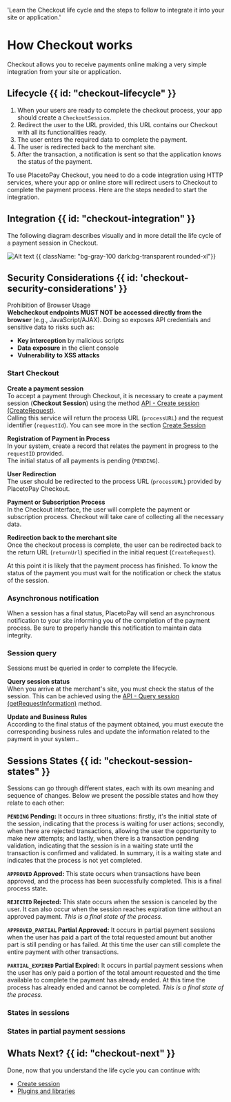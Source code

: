 
  'Learn the Checkout life cycle and the steps to follow to integrate it into your site or application.'

# How Checkout works

Checkout allows you to receive payments online making a very simple integration from your site or application.

## Lifecycle {{ id: "checkout-lifecycle" }}

1. When your users are ready to complete the checkout process, your app should create a `CheckoutSession`.
2. Redirect the user to the URL provided, this URL contains our Checkout with all its functionalities ready.
3. The user enters the required data to complete the payment.
4. The user is redirected back to the merchant site.
5. After the transaction, a notification is sent so that the application knows the status of the payment.

To use PlacetoPay Checkout, you need to do a code integration using HTTP services, where your app or online store will redirect users to Checkout to complete the payment process. Here are the steps needed to start the integration.

## Integration {{ id: "checkout-integration" }}

The following diagram describes visually and in more detail the life cycle of a payment session in Checkout.

![Alt text](/en/checkout/checkout_flow.webp 'title') {{ className: "bg-gray-100 dark:bg-transparent rounded-xl"}}

## Security Considerations {{ id: 'checkout-security-considerations' }}

Prohibition of Browser Usage  
**Webcheckout endpoints MUST NOT be accessed directly from the browser** (e.g., JavaScript/AJAX). Doing so exposes API credentials and sensitive data to risks such as:
- **Key interception** by malicious scripts  
- **Data exposure** in the client console  
- **Vulnerability to XSS attacks**  

### Start Checkout

**Create a payment session**  
To accept a payment through Checkout, it is necessary to create a payment session (**Checkout Session**) using the method [API - Create session (CreateRequest)](/en/checkout/api/reference/session#crear-una-sesion).  
Calling this service will return the process URL (`processURL`) and the request identifier (`requestId`).
You can see more in the section [Create Session](/en/checkout/api/reference/session#crear-una-sesion)

**Registration of Payment in Process**  
In your system, create a record that relates the payment in progress to the `requestID` provided.  
The initial status of all payments is pending (`PENDING`).

**User Redirection**  
The user should be redirected to the process URL (`processURL`) provided by PlacetoPay Checkout.

**Payment or Subscription Process**  
In the Checkout interface, the user will complete the payment or subscription process. Checkout will take care of collecting all the necessary data.

**Redirection back to the merchant site**  
Once the checkout process is complete, the user can be redirected back to the return URL (`returnUrl`) specified in the initial request (`CreateRequest`).

At this point it is likely that the payment process has finished. To know the status of the payment you must wait for the notification or check the status of the session.

### Asynchronous notification

When a session has a final status, PlacetoPay will send an asynchronous notification to your site informing you of the completion of the payment process. Be sure to properly handle this notification to maintain data integrity.

### Session query

Sessions must be queried in order to complete the lifecycle.

**Query session status**  
When you arrive at the merchant's site, you must check the status of the session. 
This can be achieved using the [API - Query session (getRequestInformation)](/en/checkout/api/reference/session#consultar-una-sesion) method.

**Update and Business Rules**  
According to the final status of the payment obtained, you must execute the corresponding business rules and update the information related to the payment in your system..

## Sessions States {{ id: "checkout-session-states" }}

Sessions can go through different states, each with its own meaning and sequence of changes. Below we present the possible states and how they relate to each other:

**`PENDING` Pending:**
It occurs in three situations: firstly, it's the initial state of the session, indicating that the process is waiting for user actions;
secondly, when there are rejected transactions, allowing the user the opportunity to make new attempts;
and lastly, when there is a transaction pending validation, indicating that the session is in a waiting state until the transaction is confirmed and validated.
In summary, it is a waiting state and indicates that the process is not yet completed.

**`APPROVED` Approved:**
This state occurs when transactions have been approved, and the process has been successfully completed. This is a final process state.

**`REJECTED` Rejected:**
This state occurs when the session is canceled by the user. It can also occur when the session reaches expiration time without an approved payment. _This is a final state of the process._

**`APPROVED_PARTIAL` Partial Approved:**
It occurs in partial payment sessions when the user has paid a part of the total requested amount but another part is still pending or has failed.
At this time the user can still complete the entire payment with other transactions.

**`PARTIAL_EXPIRED` Partial Expired:**
It occurs in partial payment sessions when the user has only paid a portion of the total amount requested and the time available to complete the payment has already ended.
At this time the process has already ended and cannot be completed. _This is a final state of the process._

### States in sessions
<SessionStates></SessionStates>

### States in partial payment sessions
<PartialSessionStates></PartialSessionStates>

## Whats Next? {{ id: "checkout-next" }}

Done, now that you understand the life cycle you can continue with:

- [Create session](/en/checkout/create-session)
- [Plugins and libraries](/en/checkout/plugins)
